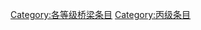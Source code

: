 {{catmore1|[[Wikipedia:桥梁专题|Wikipedia:桥梁专题]]}}
{{Articles by Quality| topic=桥梁|project=桥梁|format=TOC}}
{{Wikipedia category}}
{{emptycat}}

[[Category:各等级桥梁条目|Category:各等级桥梁条目]]
[[Category:丙级条目|Category:丙级条目]]
